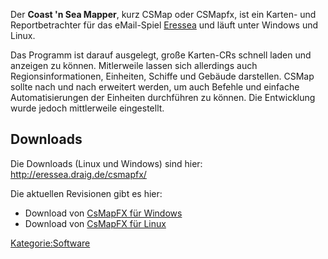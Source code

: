 Der '''Coast 'n Sea Mapper''', kurz CSMap oder CSMapfx, ist ein Karten- und Reportbetrachter für das eMail-Spiel [http://www.eressea.de/ Eressea] und läuft unter Windows und Linux.

Das Programm ist darauf ausgelegt, große Karten-CRs schnell laden und anzeigen zu können.
Mitlerweile lassen sich allerdings auch Regionsinformationen, Einheiten, Schiffe und Gebäude darstellen.
CSMap sollte nach und nach erweitert werden, um auch Befehle und einfache Automatisierungen der Einheiten durchführen zu können. Die Entwicklung wurde jedoch mittlerweile eingestellt.

== Downloads ==
Die Downloads (Linux und Windows) sind hier: http://eressea.draig.de/csmapfx/

Die aktuellen Revisionen gibt es hier:
* Download von [http://eressea.draig.de/csmapfx/?get=windows CsMapFX für Windows]
* Download von [http://eressea.draig.de/csmapfx/?get=linux CsMapFX für Linux]

[[Kategorie:Software]]